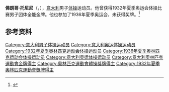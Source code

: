 {{NoteTA|G1=Sports}}
'''佛朗哥·托尼尼'''（{{lang-it|Franco Tognini}}，{{bd|1907年|10月28日|1980年|4月27日}}），[[意大利|意大利]]男子[[体操|体操]]运动员。他曾获得1932年夏季奥运会体操比赛男子团体全能金牌。他也参加了1936年夏季奥运会，未获得奖牌。<ref>{{Cite web|title=Franco TOGNINI|url=https://www.olympic.org/franco-tognini|accessdate=2021-03-21|work=International Olympic Committee|archive-date=2016-10-07|archive-url=https://web.archive.org/web/20161007100317/https://www.olympic.org/franco-tognini}}</ref>

== 参考资料 ==
{{reflist}}

{{奥林匹克运动会体操比赛男子团体全能冠军|1932}}

{{Authority control}}
{{DEFAULTSORT:Tognini, Franco}}
[[Category:意大利男子体操运动员|Category:意大利男子体操运动员]]
[[Category:意大利奥运体操运动员|Category:意大利奥运体操运动员]]
[[Category:1932年夏季奥林匹克运动会体操运动员|Category:1932年夏季奥林匹克运动会体操运动员]]
[[Category:1936年夏季奥林匹克运动会体操运动员|Category:1936年夏季奥林匹克运动会体操运动员]]
[[Category:意大利奥运体操运动员|Category:意大利奥运体操运动员]]
[[Category:意大利奧林匹克運動會金牌得主|Category:意大利奧林匹克運動會金牌得主]]
[[Category:奧林匹克運動會體操獎牌得主|Category:奧林匹克運動會體操獎牌得主]]
[[Category:1932年夏季奧林匹克運動會獎牌得主|Category:1932年夏季奧林匹克運動會獎牌得主]]
